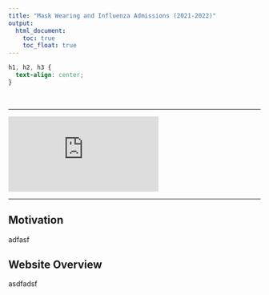 ```yaml
---
title: "Mask Wearing and Influenza Admissions (2021-2022)"
output: 
  html_document:
    toc: true
    toc_float: true
---
```


```css
h1, h2, h3 {
  text-align: center;
}
```

<br>

***

<div class="vid_container">
  <iframe 
    src="https://www.youtube.com/embed/nOIp6J8Uas4"
    frameborder="0" allowfullscreen class="video">
  </iframe>
</div>

***

## Motivation

adfasf

## Website Overview

asdfadsf



